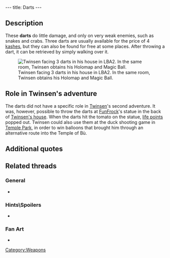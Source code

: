 ---
title: Darts
---

{{Weapon|
Name=Dart|
Image=Darts.gif|
Enemy=Yellow enemies|
Rate=Medium|
Damage=Little|
Range=Medium}}

{{Quote|
Quote=You can throw these darts at any time by selecting them in the inventory. To retrieve them, you only have to touch them.|
Character=Official description}}

==Description==
These '''darts''' do little damage, and only on very weak enemies, such as snakes and crabs. Three darts are usually available for the price of 4 [[kashes]], but they can also be found for free at some places. After throwing a dart, it can be retrieved by simply walking over it.

[[Image:LBA2_-_Twinsen_facing_darts_in_his_basement.jpg|right|thumb|Twinsen facing 3 darts in his house in LBA2. In the same room, Twinsen obtains his Holomap and Magic Ball.]]

==Role in Twinsen's adventure==
The darts did not have a specific role in [[Twinsen]]'s second adventure. It was, however, possible to throw the darts at [[FunFrock]]'s statue in the back of [[Twinsen's house]]. When the darts hit the tomato on the statue, [[life points]] popped out. Twinsen could also use them at the duck shooting game in [[Temple of Bu|Temple Park]], in order to win balloons that brought him through an alternative route into the Temple of Bù.

==Additional quotes==
{{Quote|
Quote=Would you like 3 darts and try some duck shooting? The price is 4 kashes.|
Character=Temple Park vendor}}

==Related threads==
===General===
* {{thread|id=8282|title=Darts}}

===Hints\Spoilers===
* {{thread|id=857|title=Twinsen Odyssey-Dart Help}}

===Fan Art===
* {{thread|id=4645|title=pictures!}}

[[Category:Weapons]]